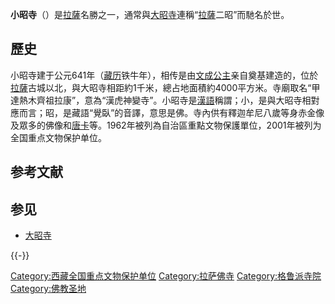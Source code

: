 {{unreferenced|time=2012-2-13}} 
{{文物保护单位
| 级别 = 全国
| 图片 = [[File:RamocheTemple.jpg|250px]]
| 名称 = 小昭寺
| 编号 = 5-411
| 分类 = 古建筑
| 时代 = 641年
| 所在 = [[西藏自治区|西藏自治区]][[拉萨市|拉萨市]]
| 登录 = 2001年
| Cat = 西藏全国重点文物保护单位
}}
{{藏传佛教}}

'''小昭寺'''（{{bo|z=ར་མོ་ཆེ་དགོན་པ་|w=ra-mo che dgon-pa|p=Ramoqê Gönba}}）是[[拉薩|拉薩]]名勝之一，通常與[[大昭寺|大昭寺]]連稱“[[拉薩|拉薩]]二昭”而馳名於世。

== 歷史 ==
小昭寺建于公元641年（[[藏历|藏历]]铁牛年），相传是由[[文成公主|文成公主]]亲自奠基建造的，位於[[拉薩|拉薩]]古城以北，與大昭寺相距約1千米，總占地面積約4000平方米。寺廟取名“甲達熱木齊祖拉康”，意為“漢虎神變寺”。小昭寺是[[漢語|漢語]]稱謂；小，是與大昭寺相對應而言；昭，是藏語“覺臥”的音譯，意思是佛。寺內供有釋迦牟尼八歲等身赤金像及眾多的佛像和[[唐卡|唐卡]]等。1962年被列為自治區重點文物保護單位，2001年被列为全国重点文物保护单位。

== 参考文献 ==
{{Reflist}}

{{Commons|Ramoche}}

== 参见 ==
* [[大昭寺|大昭寺]]

{{-}}
{{西藏全国重点文物保护单位}}
{{拉萨地标}}

[[Category:西藏全国重点文物保护单位|Category:西藏全国重点文物保护单位]]
[[Category:拉萨佛寺|Category:拉萨佛寺]]
[[Category:格鲁派寺院|Category:格鲁派寺院]]
[[Category:佛教圣地|Category:佛教圣地]]